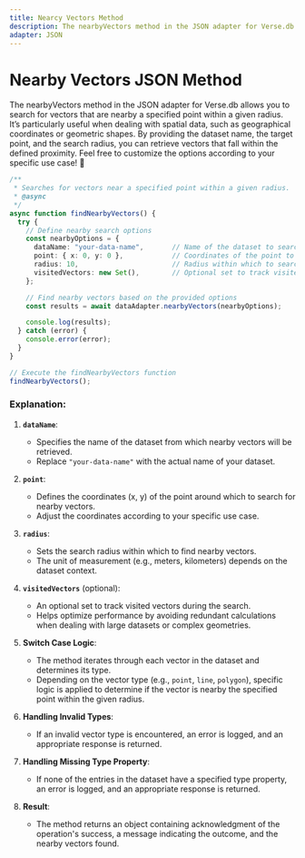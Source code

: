 ```yaml
---
title: Nearcy Vectors Method
description: The nearbyVectors method in the JSON adapter for Verse.db allows you to search for vectors that are nearby a specified point within a given radius.
adapter: JSON
---
```


# Nearby Vectors JSON Method

The nearbyVectors method in the JSON adapter for Verse.db allows you to search for vectors that are nearby a specified point within a given radius. It’s particularly useful when dealing with spatial data, such as geographical coordinates or geometric shapes. By providing the dataset name, the target point, and the search radius, you can retrieve vectors that fall within the defined proximity. Feel free to customize the options according to your specific use case! 🌟

```typescript
/**
 * Searches for vectors near a specified point within a given radius.
 * @async
 */
async function findNearbyVectors() {
  try {
    // Define nearby search options
    const nearbyOptions = {
      dataName: "your-data-name",       // Name of the dataset to search nearby vectors in
      point: { x: 0, y: 0 },            // Coordinates of the point to search around
      radius: 10,                       // Radius within which to search for nearby vectors (units relevant to the dataset)
      visitedVectors: new Set(),        // Optional set to track visited vectors for performance optimization
    };

    // Find nearby vectors based on the provided options
    const results = await dataAdapter.nearbyVectors(nearbyOptions);

    console.log(results);
  } catch (error) {
    console.error(error);
  }
}

// Execute the findNearbyVectors function
findNearbyVectors();
```

### Explanation:

1. **`dataName`**:  
   - Specifies the name of the dataset from which nearby vectors will be retrieved.
   - Replace `"your-data-name"` with the actual name of your dataset.

2. **`point`**:  
   - Defines the coordinates (x, y) of the point around which to search for nearby vectors.
   - Adjust the coordinates according to your specific use case.

3. **`radius`**:  
   - Sets the search radius within which to find nearby vectors.
   - The unit of measurement (e.g., meters, kilometers) depends on the dataset context.

4. **`visitedVectors`** (optional):  
   - An optional set to track visited vectors during the search.
   - Helps optimize performance by avoiding redundant calculations when dealing with large datasets or complex geometries.

5. **Switch Case Logic**:  
   - The method iterates through each vector in the dataset and determines its type.
   - Depending on the vector type (e.g., `point`, `line`, `polygon`), specific logic is applied to determine if the vector is nearby the specified point within the given radius.

6. **Handling Invalid Types**:  
   - If an invalid vector type is encountered, an error is logged, and an appropriate response is returned.

7. **Handling Missing Type Property**:  
   - If none of the entries in the dataset have a specified type property, an error is logged, and an appropriate response is returned.

8. **Result**:  
   - The method returns an object containing acknowledgment of the operation's success, a message indicating the outcome, and the nearby vectors found.
